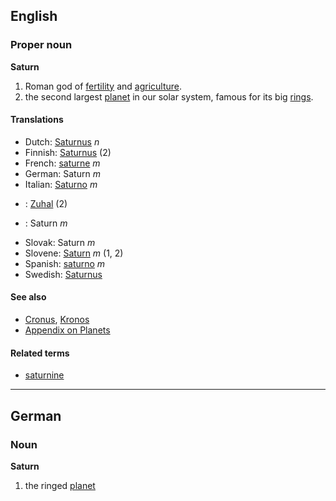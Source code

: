 ==English==
===Proper noun===
'''Saturn'''

# Roman god of [[fertility]] and [[agriculture]].
# the second largest [[planet]] in our solar system, famous for its big [[rings]].

====Translations====
*Dutch: [[Saturnus]] ''n''
*Finnish: [[Saturnus]] (2)
*French: [[saturne]] ''m''
*German: Saturn ''m''
*Italian: [[Saturno]] ''m''
*{{ms}}: [[Zuhal]] (2)
*{{pl}}: Saturn ''m''
*Slovak: Saturn ''m''
*Slovene: [[Saturn]] ''m'' (1, 2)
*Spanish: [[saturno]] ''m''
*Swedish: [[Saturnus]]

====See also====
*[[Cronus]], [[Kronos]]
*[[Wiktionary_Appendix:Planets|Appendix on Planets]]

====Related terms====
*[[saturnine]]

----

==German==
===Noun===
'''Saturn'''

# the ringed [[planet]]